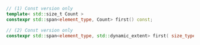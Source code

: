 ```cpp
// (1) Const version only
template< std::size_t Count >
constexpr std::span<element_type, Count> first() const;

// (2) Const version only
constexpr std::span<element_type, std::dynamic_extent> first( size_type Count ) const;
```
